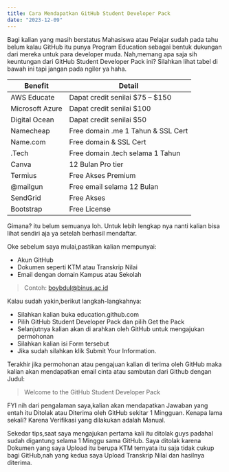 ```yaml
---
title: Cara Mendapatkan GitHub Student Developer Pack
date: "2023-12-09"
---
```


Bagi kalian yang masih berstatus Mahasiswa atau Pelajar sudah pada tahu belum kalau GitHub itu punya Program Education sebagai bentuk dukungan dari mereka untuk para developer muda. Nah,memang apa saja sih keuntungan dari GitHub Student Developer Pack ini? Silahkan lihat tabel di bawah ini tapi jangan pada ngiler ya haha.

| Benefit        | Detail                           |
| -------------  |--------------------------------|
|AWS Educate     |Dapat credit senilai $75 – $150   |
|Microsoft Azure |Dapat credit senilai $100         |
|Digital Ocean   |Dapat credit senilai $50          |
|Namecheap       |Free domain .me 1 Tahun & SSL Cert|
|Name.com        |Free domain & SSL Cert            |
|.Tech           |Free domain .tech selama 1 Tahun  |
|Canva           |12 Bulan Pro tier                 |
|Termius         |Free Akses Premium                |
|@mailgun        |Free email selama 12 Bulan        |
|SendGrid        |Free Akses                        |
|Bootstrap       |Free License                      |

Gimana? itu belum semuanya loh. Untuk lebih lengkap nya nanti kalian bisa lihat sendiri aja ya setelah berhasil mendaftar.

Oke sebelum saya mulai,pastikan kalian mempunyai:

* Akun GitHub
* Dokumen seperti KTM atau Transkrip Nilai
* Email dengan domain Kampus atau Sekolah

> Contoh: boybdul@binus.ac.id

Kalau sudah yakin,berikut langkah-langkahnya:

* Silahkan kalian buka education.github.com
* Pilih GitHub Student Developer Pack dan pilih Get the Pack
* Selanjutnya kalian akan di arahkan oleh GitHub untuk mengajukan permohonan
* Silahkan kalian isi Form tersebut
* Jika sudah silahkan klik Submit Your Information.

Terakhir jika permohonan atau pengajuan kalian di terima oleh GitHub maka kalian akan mendapatkan email cinta atau sambutan dari Github dengan Judul:

> Welcome to the GitHub Student Developer Pack

FYI nih dari pengalaman saya,kalian akan mendapatkan Jawaban yang entah itu Ditolak atau Diterima oleh GitHub sekitar 1 Mingguan. Kenapa lama sekali? Karena Verifikasi yang dilakukan adalah Manual.

Sekedar tips,saat saya mengajukan pertama kali itu ditolak guys padahal sudah digantung selama 1 Minggu sama GitHub. Saya ditolak karena Dokumen yang saya Upload itu berupa KTM ternyata itu saja tidak cukup bagi GitHub,nah yang kedua saya Upload Transkrip Nilai dan hasilnya diterima.

